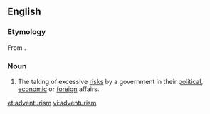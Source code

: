 ==English==

===Etymology===
From {{suffix|adventure|ism}}.

===Noun===
{{en-noun|-}}

# The taking of excessive [[risk]]s by a government in their [[political]], [[economic]] or [[foreign]] affairs.

[[et:adventurism]]
[[vi:adventurism]]